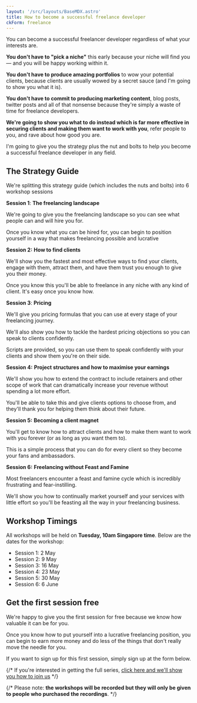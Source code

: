 ```yaml
---
layout: '/src/layouts/BaseMDX.astro'
title: How to become a successful freelance developer
ckForm: freelance
---
```



You can become a successful freelancer developer regardless of what your interests are.

**You don't have to "pick a niche"** this early because your niche will find you — and you will be happy working within it.

**You don't have to produce amazing portfolios** to wow your potential clients, because clients are usually wowed by a secret sauce (and I'm going to show you what it is).

**You don't have to commit to producing marketing content**, blog posts, twitter posts and all of that nonsense because they're simply a waste of time for freelance developers.

**We're going to show you what to do instead which is far more effective in securing clients and making them want to work with you**, refer people to you, and rave about how good you are.

I'm going to give you the strategy plus the nut and bolts to help you become a successful freelance developer in any field.

## The Strategy Guide

We're splitting this strategy guide (which includes the nuts and bolts) into 6 workshop sessions

**Session 1**: **The freelancing landscape**

We're going to give you the freelancing landscape so you can see what people can and will hire you for.

Once you know what you can be hired for, you can begin to position yourself in a way that makes freelancing possible and lucrative

**Session 2:** **How to find clients**

We'll show you the fastest and most effective ways to find your clients, engage with them, attract them, and have them trust you enough to give you their money.

Once you know this you'll be able to freelance in any niche with any kind of client. It's easy once you know how.

**Session 3**: **Pricing**

We'll give you pricing formulas that you can use at every stage of your freelancing journey.

We'll also show you how to tackle the hardest pricing objections so you can speak to clients confidently.

Scripts are provided, so you can use them to speak confidently with your clients and show them you're on their side.

**Session 4:** **Project structures and how to maximise your earnings**

We'll show you how to extend the contract to include retainers and other scope of work that can dramatically increase your revenue without spending a lot more effort.

You'll be able to take this and give clients options to choose from, and they'll thank you for helping them think about their future.

**Session 5:** **Becoming a client magnet**

You'll get to know how to attract clients and how to make them want to work with you forever (or as long as you want them to).

This is a simple process that you can do for every client so they become your fans and ambassadors.

**Session 6:** **Freelancing without Feast and Famine**

Most freelancers encounter a feast and famine cycle which is incredibly frustrating and fear-instilling.

We'll show you how to continually market yourself and your services with little effort so you'll be feasting all the way in your freelancing business.

## Workshop Timings

All workshops will be held on **Tuesday, 10am Singapore time**. Below are the dates for the workshop:

- Session 1: 2 May
- Session 2: 9 May
- Session 3: 16 May
- Session 4: 23 May
- Session 5: 30 May
- Session 6: 6 June

## Get the first session free

We're happy to give you the first session for free because we know how valuable it can be for you.

Once you know how to put yourself into a lucrative freelancing position, you can begin to earn more money and do less of the things that don't really move the needle for you.

If you want to sign up for this first session, simply sign up at the form below.

{/* If you're interested in getting the full series, [click here and we'll show you how to join us](/workshops/freelancing/join) */}

{/* Please note: **the workshops will be recorded but they will only be given to people who purchased the recordings**. */}
